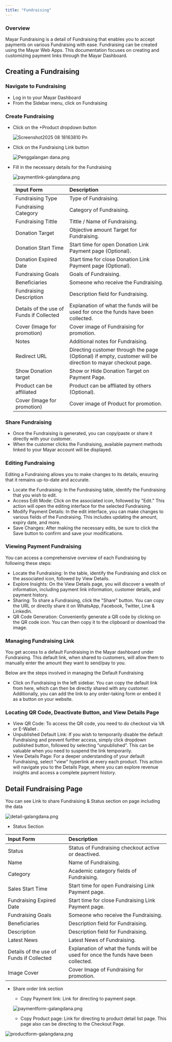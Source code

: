 ```yaml
---
title: "Fundraising"
---
```


### Overview

Mayar Fundraising is a  detail of Fundraising that enables you to accept payments on various Fundraising with ease. Fundraising can be created using the Mayar Web Apps. This documentation focuses on creating and customizing payment links through the Mayar Dashboard.

## Creating a Fundraising

### Navigate to Fundraising

- Log in to your Mayar Dashboard
- From the Sidebar menu, click on Fundraising

### Create Fundraising

- Click on the \+Product dropdown button

  ![Screenshot2025 08 18163810 Pn](/images/Screenshot2025-08-18163810.png)
- Click on the Fundraising Link button

  ![Penggalangan dana.png](/images/Penggalangandana.png)
- Fill in the necessary details for the Fundraising

  ![paymentlink-galangdana.png](/images/paymentlink-galangdana.png)

  | **Input Form**                           | **Description**                                                                                             |
  | :--------------------------------------- | :---------------------------------------------------------------------------------------------------------- |
  | Fundraising Type                         | Type of Fundraising.                                                                                        |
  | Fundraising Category                     | Category of Fundraising.                                                                                    |
  | Fundraising Tittle                       | Tittle / Name of Fundraising.                                                                               |
  | Donation Target                          | Objective amount Target for Fundraising.                                                                    |
  | Donation Start Time                      | Start time for open Donation Link Payment page (Optional).                                                  |
  | Donation Expired Date                    | Start time for close Donation Link Payment page (Optional).                                                 |
  | Fundraising Goals                        | Goals of Fundraising.                                                                                       |
  | Beneficiaries                            | Someone who receive the Fundraising.                                                                        |
  | Fundraising Description                  | Description field for Fundraising.                                                                          |
  | Details of the use of Funds if Collected | Explanation of what the funds will be used for once the funds have been collected.                          |
  | Cover (Image for promotion)              | Cover image of Fundraising for promotion.                                                                   |
  | Notes                                    | Additional notes for Fundraising.                                                                           |
  | Redirect URL                             | Directing customer through the page (Optional) if empty, customer will be direction to mayar checkout page. |
  | Show Donation target                     | Show or Hide Donation Target on Payment Page.                                                               |
  | Product can be affiliated                | Product can be affliated by others (Optional).                                                              |
  | Cover (Image for promotion)              | Cover image of Product for promotion.                                                                       |

### Share Fundraising

- Once the Fundraising is generated, you can copy/paste or share it directly with your customer.
- When the customer clicks the Fundraising, available payment methods linked to your Mayar account will be displayed.

### Editing Fundraising

Editing a Fundraising allows you to make changes to its details, ensuring that it remains up-to-date and accurate.

- Locate the Fundraising: In the Fundraising table, identify the Fundraising that you wish to edit.
- Access Edit Mode: Click on the associated icon, followed by "Edit." This action will open the editing interface for the selected Fundraising.
- Modify Payment Details: In the edit interface, you can make changes to various fields of the Fundraising. This includes updating the amount, expiry date, and more.
- Save Changes: After making the necessary edits, be sure to click the Save button to confirm and save your modifications.

### Viewing Payment Fundraising

You can access a comprehensive overview of each Fundraising by following these steps:

- Locate the Fundraising: In the table, identify the Fundraising and click on the associated icon, followed by View Details.
- Explore Insights: On the View Details page, you will discover a wealth of information, including payment link information, customer details, and payment history.
- Sharing: To share a Fundraising, click the "Share" button. You can copy the URL or directly share it on WhatsApp, Facebook, Twitter, Line & LinkedIn.
- QR Code Generation: Conveniently generate a QR code by clicking on the QR code icon. You can then copy it to the clipboard or download the image.

### Managing Fundraising Link

You get access to a default Fundraising in the Mayar dashboard under Fundraising. This default link, when shared to customers, will allow them to manually enter the amount they want to send/pay to you.

Below are the steps involved in managing the Default Fundraising

- Click on Fundraising in the left sidebar. You can copy the default link from here, which can then be directly shared with any customer. Additionally, you can add the link to any order-taking form or embed it as a button on your website.

### Locating QR Code, Deactivate Button, and View Details Page

- View QR Code: To access the QR code, you need to do checkout via VA or E-Wallet .
- Unpublished Default Link: If you wish to temporarily disable the default Fundraising and prevent further access, simply click dropdown published button, followed by selecting “unpublished”. This can be valuable when you need to suspend the link temporarily.
- View Details Page: For a deeper understanding of your default Fundraising, select "view" hyperlink at every each product. This action will navigate you to the Details Page, where you can explore revenue insights and access a complete payment history.

## Detail Fundraising Page

You can see Link to share Fundraising & Status section on page including the data

![detail-galangdana.png](/images/detail-galangdana.png)

- Status Section

| **Input Form**                           | **Description**                                                                    |
| :--------------------------------------- | :--------------------------------------------------------------------------------- |
| Status                                   | Status of Fundraising checkout active or deactived.                                |
| Name                                     | Name of Fundraising.                                                               |
| Category                                 | Academic category fields of Fundraising.                                           |
| Sales Start Time                         | Start time for open Fundraising Link Payment page.                                 |
| Fundraising Expired Date                 | Start time for close Fundraising Link Payment page.                                |
| Fundraising Goals                        | Someone who receive the Fundraising.                                               |
| Beneficiaries                            | Description field for Fundraising.                                                 |
| Description                              | Description field for Fundraising.                                                 |
| Latest News                              | Latest News of Fundraising.                                                        |
| Details of the use of Funds if Collected | Explanation of what the funds will be used for once the funds have been collected. |
| Image Cover                              | Cover Image of Fundraising for promotion.                                          |

- Share order link section
  - Copy Payment link: Link for directing to payment page.

  ![paymentform-galangdana.png](/images/paymentform-galangdana.png)
  - Copy Product page: Link for directing to product detail list page. This page also can be directing to the Checkout Page.

![productform-galangdana.png](/images/productform-galangdana.png)